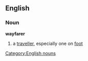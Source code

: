 ==English==
===Noun===
'''wayfarer'''
#a [[traveller]], especially one on [[foot]]
[[Category:English nouns]]